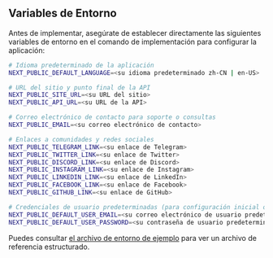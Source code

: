 ## Variables de Entorno

Antes de implementar, asegúrate de establecer directamente las siguientes variables de entorno en el comando de implementación para configurar la aplicación:

```bash
# Idioma predeterminado de la aplicación
NEXT_PUBLIC_DEFAULT_LANGUAGE=<su idioma predeterminado zh-CN | en-US>

# URL del sitio y punto final de la API
NEXT_PUBLIC_SITE_URL=<su URL del sitio>
NEXT_PUBLIC_API_URL=<su URL de la API>

# Correo electrónico de contacto para soporte o consultas
NEXT_PUBLIC_EMAIL=<su correo electrónico de contacto>

# Enlaces a comunidades y redes sociales
NEXT_PUBLIC_TELEGRAM_LINK=<su enlace de Telegram>
NEXT_PUBLIC_TWITTER_LINK=<su enlace de Twitter>
NEXT_PUBLIC_DISCORD_LINK=<su enlace de Discord>
NEXT_PUBLIC_INSTAGRAM_LINK=<su enlace de Instagram>
NEXT_PUBLIC_LINKEDIN_LINK=<su enlace de LinkedIn>
NEXT_PUBLIC_FACEBOOK_LINK=<su enlace de Facebook>
NEXT_PUBLIC_GITHUB_LINK=<su enlace de GitHub>

# Credenciales de usuario predeterminadas (para configuración inicial o propósitos de prueba)
NEXT_PUBLIC_DEFAULT_USER_EMAIL=<su correo electrónico de usuario predeterminado>
NEXT_PUBLIC_DEFAULT_USER_PASSWORD=<su contraseña de usuario predeterminada>
```

Puedes consultar [el archivo de entorno de ejemplo](https://github.com/perfect-panel/ppanel-web/blob/main/apps/user/.env.template) para ver un archivo de referencia estructurado.



<Giscus />

